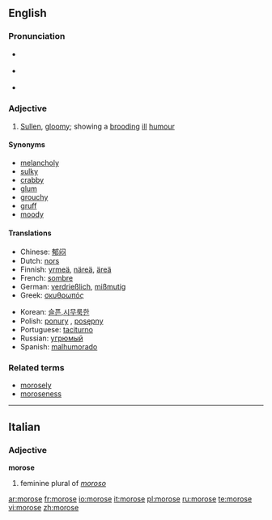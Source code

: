 ==English==

===Pronunciation===
* {{a|RP}} {{IPA|/mɒˈɹəʊs/}}
* {{a|US}} {{IPA|/mɒˈɹoʊs/}}
* {{audio|en-us-morose.ogg|Audio (US)}}

===Adjective===
{{en-adj}}

# [[sullen|Sullen]], [[gloomy]]; showing a [[brooding]] [[ill]] [[humour]]

====Synonyms====
*[[melancholy]]
*[[sulky]]
*[[crabby]]
*[[glum]]
*[[grouchy]]
*[[gruff]]
*[[moody]]

====Translations====
{{top}}
*Chinese: [[郁闷]]
*Dutch: [[nors]]
*Finnish: [[yrmeä]], [[näreä]], [[äreä]]
*French: [[sombre]]
*German: [[verdrießlich]], [[mißmutig]]
*Greek: [[σκυθρωπός]]
{{mid}}
*Korean: [[슬픈,시무룩한]]
*Polish: [[ponury]] {{m}}, [[posępny]] {{m}}
*Portuguese: [[taciturno]]
*Russian: [[угрюмый]]
*Spanish: [[malhumorado]]
{{bottom}}

===Related terms===
*[[morosely]]
*[[moroseness]]

----

==Italian==

===Adjective===
'''morose'''

# feminine plural of ''[[moroso]]''

[[ar:morose]]
[[fr:morose]]
[[io:morose]]
[[it:morose]]
[[pl:morose]]
[[ru:morose]]
[[te:morose]]
[[vi:morose]]
[[zh:morose]]